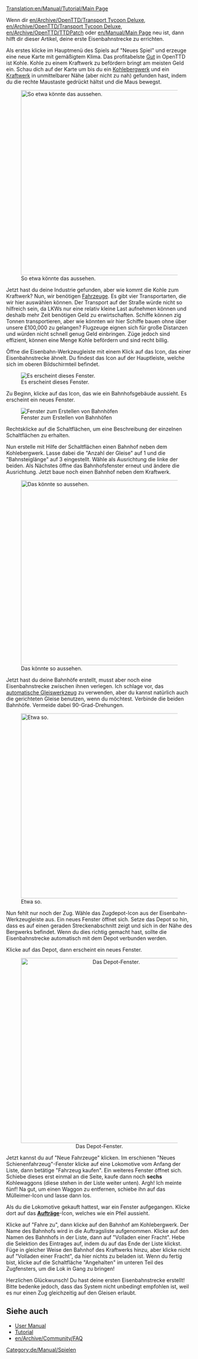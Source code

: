 [[Translation:en/Manual/Tutorial/Main Page]]
{{de/Manual/Tutorial/Tutorial}}

Wenn dir [[en/Archive/OpenTTD/Transport Tycoon Deluxe]], [[en/Archive/OpenTTD/Transport Tycoon Deluxe]], [[en/Archive/OpenTTD/TTDPatch]] oder [[en/Manual/Main Page]] neu ist, dann hilft dir dieser Artikel, deine erste Eisenbahnstrecke zu errichten.

Als erstes klicke im Hauptmenü des Spiels auf "Neues Spiel" und erzeuge eine neue Karte mit gemäßigtem Klima. Das profitabelste [[en/Manual/Cargo|Gut]] in OpenTTD ist Kohle. Kohle zu einem Kraftwerk zu befördern bringt am meisten Geld ein. Schau dich auf der Karte um bis du ein [[en/Manual/Base Set/Industries/Coal Mine|Kohlebergwerk]] und ein [[en/Manual/Base Set/Industries/Power Station|Kraftwerk]] in unmittelbarer Nähe (aber nicht zu nah) gefunden hast, indem du die rechte Maustaste gedrückt hältst und die Maus bewegst.

[[File:en/Manual/Tutorial/Tutorial1.png|thumb|500px|center|So etwa könnte das aussehen.]]

Jetzt hast du deine Industrie gefunden, aber wie kommt die Kohle zum Kraftwerk? Nun, wir benötigen [[en/Manual/Vehicles|Fahrzeuge]]. Es gibt vier Transportarten, die wir hier auswählen können. Der Transport auf der Straße würde nicht so hilfreich sein, da LKWs nur eine relativ kleine Last aufnehmen können und deshalb mehr Zeit benötigen Geld zu erwirtschaften. Schiffe können zig Tonnen transportieren, aber wie könnten wir hier Schiffe bauen ohne über unsere £100,000 zu gelangen? Flugzeuge eignen sich für große Distanzen und würden nicht schnell genug Geld einbringen. Züge jedoch sind effizient, können eine Menge Kohle befördern und sind recht billig.

Öffne die Eisenbahn-Werkzeugleiste mit einem Klick auf das Icon, das einer Eisenbahnstrecke ähnelt. Du findest das Icon auf der Hauptleiste, welche sich im oberen Bildschirmteil befindet.

[[File:de/Manual/Railroad Construction.png|center|Es erscheint dieses Fenster.]]

Zu Beginn, klicke auf das Icon, das wie ein Bahnhofsgebäude aussieht. Es erscheint ein neues Fenster.

[[File:de/Manual/Stationgui.png|center|frame|Fenster zum Erstellen von Bahnhöfen]]

Rechtsklicke auf die Schaltflächen, um eine Beschreibung der einzelnen Schaltflächen zu erhalten.

Nun erstelle mit Hilfe der Schaltflächen einen Bahnhof neben dem Kohlebergwerk. Lasse dabei die "Anzahl der Gleise" auf 1 und die "Bahnsteiglänge" auf 3 eingestellt. Wähle als Ausrichtung die linke der beiden. Als Nächstes öffne das Bahnhofsfenster erneut und ändere die Ausrichtung. Jetzt baue noch einen Bahnhof neben dem Kraftwerk.

[[File:en/Manual/Tutorial/Tutorial2.png|thumb|500px|center|Das könnte so aussehen.]]

Jetzt hast du deine Bahnhöfe erstellt, musst aber noch eine Eisenbahnstrecke zwischen ihnen verlegen. Ich schlage vor, das [[en/Archive/Manual/Autorail|automatische Gleiswerkzeug]] zu verwenden, aber du kannst natürlich auch die gerichteten Gleise benutzen, wenn du möchtest. Verbinde die beiden Bahnhöfe. Vermeide dabei 90-Grad-Drehungen.

[[File:en/Manual/Tutorial/Tutorial3.png|thumb|500px|center|Etwa so.]]

Nun fehlt nur noch der Zug. Wähle das Zugdepot-Icon aus der Eisenbahn-Werkzeugleiste aus. Ein neues Fenster öffnet sich. Setze das Depot so hin, dass es auf einen geraden Streckenabschnitt zeigt und sich in der Nähe des Bergwerks befindet. Wenn du dies richtig gemacht hast, sollte die Eisenbahnstrecke automatisch mit dem Depot verbunden werden.

Klicke auf das Depot, dann erscheint ein neues Fenster.

<center>[[File:de/Manual/Tutorial/Tutorial4.png|thumb|500px|center|Das Depot-Fenster.]]</center>

Jetzt kannst du auf "Neue Fahrzeuge" klicken. Im erschienen "Neues Schienenfahrzeug"-Fenster klicke auf eine Lokomotive vom Anfang der Liste, dann betätige "Fahrzeug kaufen". Ein weiteres Fenster öffnet sich. Schiebe dieses erst einmal an die Seite, kaufe dann noch '''sechs''' Kohlewaggons (diese stehen in der Liste weiter unten). Argh! Ich meinte fünf! Na gut, um einen Waggon zu entfernen, schiebe ihn auf das Mülleimer-Icon und lasse dann los.

Als du die Lokomotive gekauft hattest, war ein Fenster aufgegangen. Klicke dort auf das '''[[en/Manual/Orders|Aufträge]]'''-Icon, welches wie ein Pfeil aussieht.

Klicke auf "Fahre zu", dann klicke auf den Bahnhof am Kohlebergwerk. Der Name des Bahnhofs wird in die Auftragsliste aufgenommen. Klicke auf den Namen des Bahnhofs in der Liste, dann auf "Volladen einer Fracht". Hebe die Selektion des Eintrages auf, indem du auf das Ende der Liste klickst. Füge in gleicher Weise den Bahnhof des Kraftwerks hinzu, aber klicke nicht auf "Volladen einer Fracht", da hier nichts zu beladen ist. Wenn du fertig bist, klicke auf die Schaltfläche "Angehalten" im unteren Teil des Zugfensters, um die Lok in Gang zu bringen!

Herzlichen Glückwunsch! Du hast deine ersten Eisenbahnstrecke erstellt! Bitte bedenke jedoch, dass das System nicht unbedingt empfohlen ist, weil es nur einen Zug gleichzeitig auf den Gleisen erlaubt.

==Siehe auch==
*[[en/Manual/Main Page|User Manual]]
*[[de/Manual/Tutorial/Tutorial|Tutorial]]
*[[en/Archive/Community/FAQ]]

[[Category:de/Manual/Spielen]]
